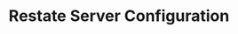 ---
title: "Restate Server Configuration"
sidebarTitle: "Clusters"
description: "Configure the Restate Server."
---